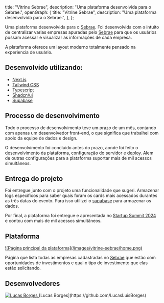 
  title: "Vitrine Sebrae",
  description: "Uma plataforma desenvolvida para o Sebrae.",
  openGraph: {
    title: "Vitrine Sebrae",
    description: "Uma plataforma desenvolvida para o Sebrae.",
  },
};

Uma plataforma desenvolvida para o [Sebrae](https://sebrae.com.br/sites/PortalSebrae/). Foi desenvolvida com o intuito de centralizar varias empresas apuradas pelo [Sebrae](https://sebrae.com.br/sites/PortalSebrae/) para que os usuários possam acessar e visualizar as informações de cada empresa.

A plataforma oferece um layout moderno totalmente pensado na experiencia de usuário.

## Desenvolvido utilizando:

- [Next.js](https://nextjs.org/)
- [Tailwind CSS](https://tailwindcss.com/)
- [Typescript](https://www.typescriptlang.org/)
- [Shadcn/ui](https://ui.shadcn.com/)
- [Supabase](https://supabase.com/)

## Processo de desenvolvimento

Todo o processo de desenvolvimento teve um prazo de um mês, contando com apenas um desenvolvedor front-end, o que significa que trabalhei com apoio da equipe de dados e design.

O desenvolvimento foi concluído antes do prazo, aonde foi feito o desenvolvimento da plataforma, configuração do servidor e deploy. Alem de outras configurações para a plataforma suportar mais de mil acessos simultâneos.

## Entrega do projeto

Foi entregue junto com o projeto uma funcionalidade que sugeri. Armazenar logs específicos para saber quais foram os cards mais acessados durantes as três datas do evento. Para isso utilizei o [supabase](https://supabase.com/) para armazenar os dados.

Por final, a plataforma foi entregue e apresentada no [Startup Summit 2024](https://www.startupsummit.com.br/) e contou com mais de mil acessos simultâneos.

## Plataforma

<a href="https://vitrine.sebraestartups.com.br/" target="_blank">
  ![Página principal da plataforma](/images/vitrine-sebrae/home.png)
</a>

Página que lista todas as empresas cadastradas no [Sebrae](https://sebrae.com.br/sites/PortalSebrae/) que estão com oportunidades de investimentos e qual o tipo de investimento que elas estão solicitando.

## Desenvolvedores

<div className="flex itens-center justify-between gap-2">
  <div className="flex flex-col itens-center text-center">
    <a href="https://github.com/LucasLuisBorges" target="_blank">
      <Image
        src="https://github.com/LucasLuisBorges.png"
        alt="Lucas Borges"
        className="rounded-full bg-gray-100 block  grayscale hover:grayscale-0"
        unoptimized
        width={160}
        height={160}
        priority
      />
    </a>
    [Lucas Borges](https://github.com/LucasLuisBorges)
  </div>
</div>
